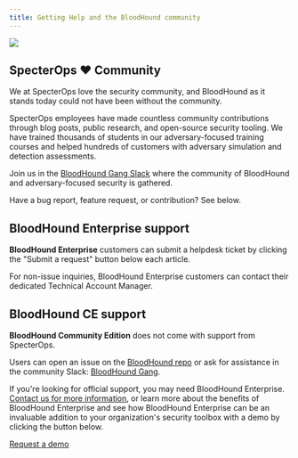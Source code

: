 ```yaml
---
title: Getting Help and the BloodHound community
---
```


<Frame>
  <img src="/assets/18258001080731.png"/>
</Frame>

## SpecterOps ❤️ Community

We at SpecterOps love the security community, and BloodHound as it stands today could not have been without the community.

SpecterOps employees have made countless community contributions through blog posts, public research, and open-source security tooling. We have trained thousands of students in our adversary-focused training courses and helped hundreds of customers with adversary simulation and detection assessments.

Join us in the [BloodHound Gang Slack](https://ghst.ly/BHSlack) where the community of BloodHound and adversary-focused security is gathered.

Have a bug report, feature request, or contribution? See below.

## BloodHound Enterprise support

**BloodHound Enterprise** customers can submit a helpdesk ticket by clicking the "Submit a request" button below each article.

For non-issue inquiries, BloodHound Enterprise customers can contact their dedicated Technical Account Manager.

## BloodHound CE support

**BloodHound Community Edition** does not come with support from SpecterOps.

Users can open an issue on the [BloodHound repo](https://github.com/SpecterOps/BloodHound) or ask for assistance in the community Slack: [BloodHound Gang](https://ghst.ly/BHSlack).

If you're looking for official support, you may need BloodHound Enterprise. [Contact us for more information](https://bloodhoundenterprise.io/contact-us/), or learn more about the benefits of BloodHound Enterprise and see how BloodHound Enterprise can be an invaluable addition to your organization's security toolbox with a demo by clicking the button below.

[Request a demo](https://bloodhoundenterprise.io/demo/)

